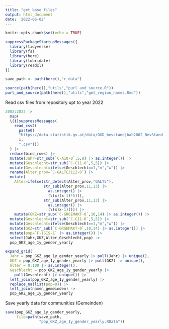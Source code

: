 ```yaml
---
title: "get base files"
output: html_document
date: '2022-06-02'
---
```


```r
knitr::opts_chunk$set(echo = TRUE)
```

```r
suppressPackageStartupMessages({
  library(tidyverse)
  library(fs)
  library(here)
  library(lubridate)
  library(readxl)
})
```



```r
save_path <- path(here(),"r_data")
```


```r
source(path(here(),"utils","purl_and_source.R"))
purl_and_source(path(here(),"utils","get_region_names.Rmd"))
```



Read csv files from repository upt to year 2022

```r
2002:2023 |>
  map(
  \(i)suppressMessages(
    read_csv2(
      paste0(
      "https://data.statistik.gv.at/data/OGD_bevstandjbab2002_BevStand_",
      i,
      ".csv")))
  ) |> 
  reduce(bind_rows) |>
  mutate(Jahr=str_sub(`C-A10-0`,5,8) |> as.integer()) |>
  mutate(Geschlecht=str_sub(`C-C11-0`,5,5)) |>
  mutate(Geschlecht=ifelse(Geschlecht==1,"m","w")) |>
  rename(Alter_prov=`C-GALTEJ112-0`) |>
  mutate(
    Alter=ifelse(str_detect(Alter_prov,"GALT5"),
                 str_sub(Alter_prov,11,13) |>
                   as.integer() |>
                   (\(x)(x-1)*5)(),
                 str_sub(Alter_prov,11,13) |>
                   as.integer() |>
                   (\(x)x-1)())) |>
    mutate(GKZ=str_sub(`C-GRGEMAKT-0`,10,14) |> as.integer()) |>
  mutate(Geschlecht=str_sub(`C-C11-0`,5,5)) |>
  mutate(Geschlecht=ifelse(Geschlecht==1,"m","w")) |>
  mutate(GKZ=str_sub(`C-GRGEMAKT-0`,10,14) |> as.integer()) |>
  mutate(pop=`F-ISIS-1` |> as.integer()) |>
  select(Jahr,GKZ,Alter,Geschlecht,pop) ->
  pop_GKZ_age_1y_gender_yearly
```


```r
expand_grid(
  Jahr = pop_GKZ_age_1y_gender_yearly |> pull(Jahr) |> unique(),
  GKZ = pop_GKZ_age_1y_gender_yearly |> pull(GKZ) |> unique(),
  Alter = 0:100 |> as.integer(),
  Geschlecht = pop_GKZ_age_1y_gender_yearly |> 
    pull(Geschlecht) |> unique()) |>
  left_join(pop_GKZ_age_1y_gender_yearly) |>
  replace_na(list(pop=0)) |>
  left_join(namen_gemeinden) ->
  pop_GKZ_age_1y_gender_yearly    
```


Save yearly data for communities (Gemeinden)

```r
save(pop_GKZ_age_1y_gender_yearly,
     file=path(save_path,
               "pop_GKZ_age_1y_gender_yearly.RData"))
```

